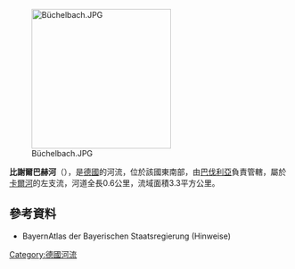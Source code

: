 {{Multiple issues|
{{No footnotes|time=2020-08-23T10:17:19+00:00}}
{{Onesource|time=2020-08-23T10:17:19+00:00}}
}}
{{Coord|50|7|17.19|N|9|18|43.25|E|display=title}}
[[Image:Büchelbach.JPG|250px]]

'''比謝爾巴赫河'''（{{lang-de|Büchelbach}}），是[[德國|德國]]的河流，位於該國東南部，由[[巴伐利亞|巴伐利亞]]負責管轄，屬於[[卡爾河|卡爾河]]的左支流，河道全長0.6公里，流域面積3.3平方公里。

==參考資料==
* BayernAtlas der Bayerischen Staatsregierung (Hinweise)

{{Germany-geo-stub}}
[[Category:德國河流|Category:德國河流]]